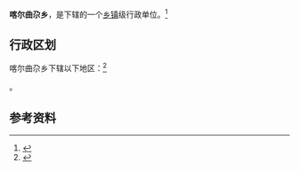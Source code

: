 {{中国乡级行政区|65/28/23/204/000}}

'''喀尔曲尕乡'''，是{{PRC admin/fullname|65/28/23/204/000|3}}下辖的一个[[乡镇|乡镇]]级行政单位。<ref>{{PRC admin/ref sgc|{{PRC admin/parent|65/28/23/204/000}}}}</ref>

== 行政区划 ==

喀尔曲尕乡下辖以下地区：<ref>{{PRC admin/ref sgc|65/28/23/204/000}}</ref>

{{PRC admin/children|65/28/23/204/000}}。

== 参考资料 ==

{{reflist}}

{{行政区划小作品}}
{{PRC admin/navcat|65/28/23/204/000}}